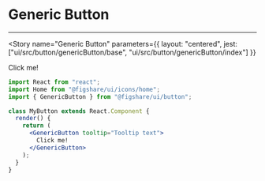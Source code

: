 

<Meta title="UI/Button/Generic Button" component={GenericButton} />

# Generic Button
---


<Story
  name="Generic Button"
  parameters={{
    layout: "centered",
    jest: ["ui/src/button/genericButton/base", "ui/src/button/genericButton/index"]
  }}
>
  <GenericButton tooltip="Tooltip text">
    Click me!
  </GenericButton>
</Story>


```jsx
import React from "react";
import Home from "@figshare/ui/icons/home";
import { GenericButton } from "@figshare/ui/button";

class MyButton extends React.Component {
  render() {
    return (
      <GenericButton tooltip="Tooltip text">
        Click me!
      </GenericButton>
    );
  }
}
```


<ArgsTable of={GenericButton} />

